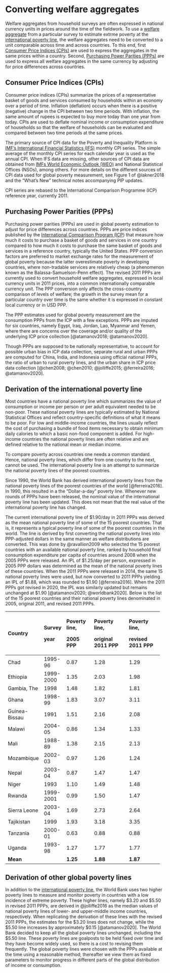 # Converting welfare aggregates {#convert}

Welfare aggregates from household surveys are often expressed in national currency units in prices around the time of the fieldwork. To use a [welfare aggregate](#welfareaggregate) from a particular survey to estimate extrme poverty at the [international poverty line](#IPL), the welfare aggregates need to be converted to a unit comparable across time and across countries. To this end, first [Consumer Price Indices (CPIs)](#CPIs) are used to express the aggregates in the same prices within a country. Second, [Purchasing Power Parities (PPPs)](#PPPs) are used to express all welfare aggregates in the same currency by adjusting for price differences across countries.

## Consumer Price Indices (CPIs) {#CPIs}

Consumer price indices (CPIs) summarize the prices of a representative basket of goods and services consumed by households within an economy over a period of time. Inflation (deflation) occurs when there is a positive (negative) change in the CPI between two time periods. With inflation, the same amount of rupees is expected to buy more today than one year from today. CPIs are used to deflate nominal income or consumption expenditure of households so that the welfare of households can be evaluated and compared between two time periods at the same prices.

The primary source of CPI data for the Poverty and Inequality Platform is [IMF's International Financial Statistics (IFS)](https://data.imf.org/?sk=4c514d48-b6ba-49ed-8ab9-52b0c1a0179b) monthly CPI series. The simple average of the monthly CPI series for each calendar year is used as the annual CPI. When IFS data are missing, other sources of CPI data are obtained from [IMFs World Economic Outlook (WEO)](https://www.imf.org/en/Publications/SPROLLs/world-economic-outlook-databases#sort=%40imfdate%20descending) and National Statistical Offices (NSOs), among others. For more details on the different sources of CPI data used for global poverty measurement, see Figure 1 of @lakner2018 and the "What's New" technical notes accompanying PIP updates.

CPI series are rebased to the International Comparison Programme (ICP) reference year, currently 2011.

## Purchasing Power Parities (PPPs) {#PPPs}

Purchasing power parities (PPPs) are used in global poverty estimation to adjust for price differences across countries. PPPs are price indices published by the [International Comparison Program (ICP](https://www.worldbank.org/en/programs/icp)) that measure how much it costs to purchase a basket of goods and services in one country compared to how much it costs to purchase the same basket of goods and services in a reference country, typically the United States. PPP conversion factors are preferred to market exchange rates for the measurement of global poverty because the latter overestimate poverty in developing countries, where non-tradable services are relatively cheap (a phenomenon known as the Balassa-Samuelson-Penn effect). The revised 2011 PPPs are currently used to convert household welfare aggregates, expressed in local currency units in 2011 prices, into a common internationally comparable currency unit. The PPP conversion only affects the cross-country comparison of levels of welfare; the growth in the survey mean for a particular country over time is the same whether it is expressed in constant local currency or in USD PPP.

The PPP estimates used for global poverty measurement are the consumption PPPs from the ICP with a few exceptions. PPPs are imputed for six countries, namely Egypt, Iraq, Jordan, Lao, Myanmar and Yemen, where there are concerns over the coverage and/or quality of the underlying ICP price collection [@atamanov2018; @atamanov2020].

Though PPPs are supposed to be nationally representative, to account for possible urban bias in ICP data collection, separate rural and urban PPPs are computed for China, India, and Indonesia using official national PPPs, the ratio of urban to rural poverty lines, and the urban share in ICP price data collection [@chen2008; @chen2010; @jolliffe2015; @ferreira2016; @atamanov2020].

## Derivation of the international poverty line {#IPL}

Most countries have a national poverty line which summarizes the value of consumption or income per person or per adult equivalent needed to be non-poor. These national poverty lines are typically estimated by National Statistical Offices and reflect country-specific definitions of what it means to be poor. For low and middle-income countries, the lines usually reflect the cost of purchasing a bundle of food items necessary to obtain minimum daily calories to which a basic non-food component is added. For high-income countries the national poverty lines are often relative and are defined relative to the national mean or median income.

To compare poverty across countries one needs a common standard. Hence, national poverty lines, which differ from one country to the next, cannot be used. The international poverty line is an attempt to summarize the national poverty lines of the poorest countries.

Since 1990, the World Bank has derived international poverty lines from the national poverty lines of the poorest countries of the world [@ferreira2016]. In 1990, this resulted in a the "Dollar-a-day" poverty line. Whenever new rounds of PPPs have been released, the nominal value of the international poverty line has been updated. This does not mean that the real value of the international poverty line has changed.

The current international poverty line of \$1.90/day in 2011 PPPs was derived as the mean national poverty line of some of the 15 poorest countries. That is, it represents a typical poverty line of some of the poorest countries in the world. The line is derived by first converting the national poverty lines into PPP-adjusted dollars in the same manner as welfare distributions are converted. This was done by @ravallion2009 who selected the 15 poorest countries with an available national poverty line, ranked by household final consumption expenditure per capita of countries around 2008 when the 2005 PPPs were released. An IPL of \$1.25/day per person, expressed in 2005 PPP dollars was determined as the mean of the national poverty lines of these countries. When the 2011 PPPs were released in 2014, the same 15 national poverty lines were used, but now converted to 2011 PPPs yielding an IPL of \$1.88, which was rounded to \$1.90 [@ferreira2016]. When the 2011 PPPs got revised in 2020, the IPL was similarly updated but remains unchanged at \$1.90 [@atamanov2020; @worldbank2020]. Below is the list of the 15 poorest countries and their national poverty lines denominated in 2005, original 2011, and revised 2011 PPPs.

+---------------+-----------+---------------+-------------------+------------------+
| Country       | Survey    | Poverty line, | Poverty line,     | Poverty line,    |
|               |           |               |                   |                  |
|               | year      | 2005 PPP      | original 2011 PPP | revised 2011 PPP |
+:==============+:==========+:==============+:==================+:=================+
| Chad          | 1995-96   | 0.87          | 1.28              | 1.29             |
+---------------+-----------+---------------+-------------------+------------------+
| Ethiopia      | 1999-2000 | 1.35          | 2.03              | 1.98             |
+---------------+-----------+---------------+-------------------+------------------+
| Gambia, The   | 1998      | 1.48          | 1.82              | 1.81             |
+---------------+-----------+---------------+-------------------+------------------+
| Ghana         | 1998-99   | 1.83          | 3.07              | 3.11             |
+---------------+-----------+---------------+-------------------+------------------+
| Guinea-Bissau | 1991      | 1.51          | 2.16              | 2.08             |
+---------------+-----------+---------------+-------------------+------------------+
| Malawi        | 2004-05   | 0.86          | 1.34              | 1.33             |
+---------------+-----------+---------------+-------------------+------------------+
| Mali          | 1988-89   | 1.38          | 2.15              | 2.13             |
+---------------+-----------+---------------+-------------------+------------------+
| Mozambique    | 2002-03   | 0.97          | 1.26              | 1.24             |
+---------------+-----------+---------------+-------------------+------------------+
| Nepal         | 2003-04   | 0.87          | 1.47              | 1.47             |
+---------------+-----------+---------------+-------------------+------------------+
| Niger         | 1993      | 1.10          | 1.49              | 1.48             |
+---------------+-----------+---------------+-------------------+------------------+
| Rwanda        | 1999-2001 | 0.99          | 1.50              | 1.47             |
+---------------+-----------+---------------+-------------------+------------------+
| Sierra Leone  | 2003-04   | 1.69          | 2.73              | 2.64             |
+---------------+-----------+---------------+-------------------+------------------+
| Tajikistan    | 1999      | 1.93          | 3.18              | 3.35             |
+---------------+-----------+---------------+-------------------+------------------+
| Tanzania      | 2000-01   | 0.63          | 0.88              | 0.88             |
+---------------+-----------+---------------+-------------------+------------------+
| Uganda        | 1993-98   | 1.27          | 1.77              | 1.77             |
+---------------+-----------+---------------+-------------------+------------------+
| **Mean**      |           | **1.25**      | **1.88**          | **1.87**         |
+---------------+-----------+---------------+-------------------+------------------+

## Derivation of other global poverty lines

In addition to the [international poverty line](#IPL), the World Bank uses two higher poverty lines to measure and monitor poverty in countries with a low incidence of extreme poverty. These higher lines, namely \$3.20 and \$5.50 in revised 2011 PPPs, are derived in @jolliffe2016 as the median values of national poverty lines of lower- and upper-middle income countries, respectively. When replicating the derivation of these lines with the revised 2011 PPPs, the estimates for the \$3.20 lines does not change, while the \$5.50 line increases by approximately \$0.15 [@atamanov2020]. The World Bank decided to keep all the global poverty lines unchanged, including the \$5.50 line. These poverty lines are goalposts to be held fixed over time and they have become widely used, so there is a cost to revising them frequently. The global poverty lines were chosen with the PPPs available at the time using a reasonable method; thereafter we view them as fixed parameters to monitor progress in different parts of the global distribution of income or consumption.
